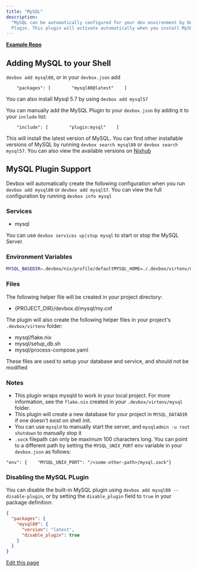 ```yaml
---
title: "MySQL"
description:
  "MySQL can be automatically configured for your dev environment by Devbox via the built-in MySQL
  Plugin. This plugin will activate automatically when you install MySQL using  or ."
---
```


[**Example Repo**](https://github.com/jetify-com/devbox/tree/main/examples/databases/mysql)

## Adding MySQL to your Shell[​](#adding-mysql-to-your-shell "Direct link to Adding MySQL to your Shell")

`devbox add mysql80`, or in your `devbox.json` add

```
    "packages": [        "mysql80@latest"    ]
```

You can also install Mysql 5.7 by using `devbox add mysql57`

You can manually add the MySQL Plugin to your `devbox.json` by adding it to your `include` list:

```
    "include": [        "plugin:mysql"    ]
```

This will install the latest version of MySQL. You can find other installable versions of MySQL by
running `devbox search mysql80` or `devbox search mysql57`. You can also view the available versions
on [Nixhub](https://www.nixhub.io/packages/mysql80)

## MySQL Plugin Support[​](#mysql-plugin-support "Direct link to MySQL Plugin Support")

Devbox will automatically create the following configuration when you run `devbox add mysql80` or
`devbox add mysql57`. You can view the full configuration by running `devbox info mysql`

### Services[​](#services "Direct link to Services")

- mysql

You can use `devbox services up|stop mysql` to start or stop the MySQL Server.

### Environment Variables[​](#environment-variables "Direct link to Environment Variables")

```bash
MYSQL_BASEDIR=.devbox/nix/profile/defaultMYSQL_HOME=./.devbox/virtenv/mysql/runMYSQL_DATADIR=./.devbox/virtenv/mysql/dataMYSQL_UNIX_PORT=./.devbox/virtenv/mysql/run/mysql.sockMYSQL_PID_FILE=./.devbox/virtenv/mysql/run/mysql.pidMYSQL_CONF=./devbox.d/mysql/my.cnf
```

### Files[​](#files "Direct link to Files")

The following helper file will be created in your project directory:

- \{PROJECT_DIR}/devbox.d/mysql/my.cnf

The plugin will also create the following helper files in your project's `.devbox/virtenv` folder:

- mysql/flake.nix
- mysql/setup_db.sh
- mysql/process-compose.yaml

These files are used to setup your database and service, and should not be modified

### Notes[​](#notes "Direct link to Notes")

- This plugin wraps mysqld to work in your local project. For more information, see the `flake.nix`
  created in your `.devbox/virtenv/mysql` folder.
- This plugin will create a new database for your project in `MYSQL_DATADIR` if one doesn't exist on
  shell init.
- You can use `mysqld` to manually start the server, and `mysqladmin -u root shutdown` to manually
  stop it
- `.sock` filepath can only be maximum 100 characters long. You can point to a different path by
  setting the `MYSQL_UNIX_PORT` env variable in your `devbox.json` as follows:

```
"env": {    "MYSQL_UNIX_PORT": "/<some-other-path>/mysql.sock"}
```

### Disabling the MySQL PLugin[​](#disabling-the-mysql-plugin "Direct link to Disabling the MySQL PLugin")

You can disable the built-in MySQL plugin using `devbox add mysql80 --disable-plugin`, or by setting
the `disable_plugin` field to `true` in your package definition:

```json
{
  "packages": {
    "mysql80": {
      "version": "latest",
      "disable_plugin": true
    }
  }
}
```

[Edit this page](https://github.com/jetify-com/devbox/tree/main/docs/app/docs/devbox_examples/databases/mysql.md)
